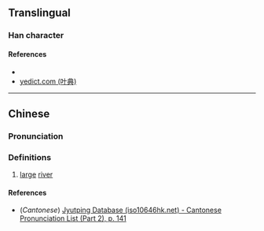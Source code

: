{{character info/new}}
==Translingual==

===Han character===
{{Han char|rn=85|rad=水|as=08|sn=11|four=34160|canj=ETW,XETW|ids=⿰氵苗}}

====References====
* {{Han ref|kx=0635.110|dkj=17789|hdz=31668.040|uh=6E35|ud=28213|bh=DA55|bd=55893}}
* [http://yedict.com/htm/6E/6E35.htm yedict.com (叶典)]

----

==Chinese==
{{zh-forms}}

===Pronunciation===
{{zh-pron
|m=máo
|c=maau4
|mc=
|oc=
|ma=
|cat=n
}}

===Definitions===
{{zh-hanzi}}

# [[large]] [[river]]

====References====
* (''Cantonese'') [http://www.iso10646hk.net/jp/document/download.jsp Jyutping Database (iso10646hk.net) - Cantonese Pronunciation List (Part 2), p. 141]